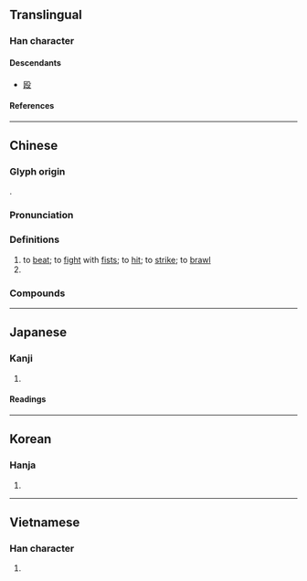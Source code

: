 {{also|殴}}
{{character info/new}}
==Translingual==
{{ja-forms|[[殴]]|[[殴]]|毆}}

===Han character===
{{Han char|rn=79|rad=殳|as=11|sn=15|four=77747|canj=SRHNE|ids=⿰區殳}}

====Descendants====
* [[殴]]

====References====
{{Han ref|kx=0587.150|dkj=16674|dj=0979.180|hdz=32165.040|uh=6BC6}}

----

==Chinese==
{{zh-forms|s=殴}}

===Glyph origin===
{{Han etym}}
{{Han compound|區|殳|t2=action|ls=psc|c1=p|c2=s}}.

===Pronunciation===
{{zh-pron
|m=ōu
|c=au2
|h=pfs=
|md=
|mn=qz,tw:ió/xm,zz:o͘/qz:o/qz,xm,zz:au
|mn_note=ió/o͘ - literary; o/au - vernacular
|w=
|mc=y
|oc=y
|cat=v,pn
}}

===Definitions===
{{zh-hanzi}}

# to [[beat]]; to [[fight]] with [[fist]]s; to [[hit]]; to [[strike]]; to [[brawl]]
# {{surname|zh}}

===Compounds===
{{zh-der|互毆|凶毆|反目互毆|毆擊|毆斃|毆辱|毆打|毆氣|攢毆|毆傷|毆罵|群毆|鬥毆}}

----

==Japanese==
{{ja-kanji forms|殴|毆}}

===Kanji===
{{ja-kanji|grade=|rs=殳11|shin=殴}}

# {{rfdef|ja|sort=殳11}}

====Readings====
{{ja-readings
|goon=う
|kanon=おう
|kun=なぐ-る, たた-く
}}

----

==Korean==

===Hanja===
{{ko-hanja|구}}

# {{rfdef|ko|sort=殳11}}

----

==Vietnamese==

===Han character===
{{vi-readings|rs=殳11|reading=ẩu}}

# {{rfdef|vi|sort=殳11}}

{{cln|vi|Han tu}}